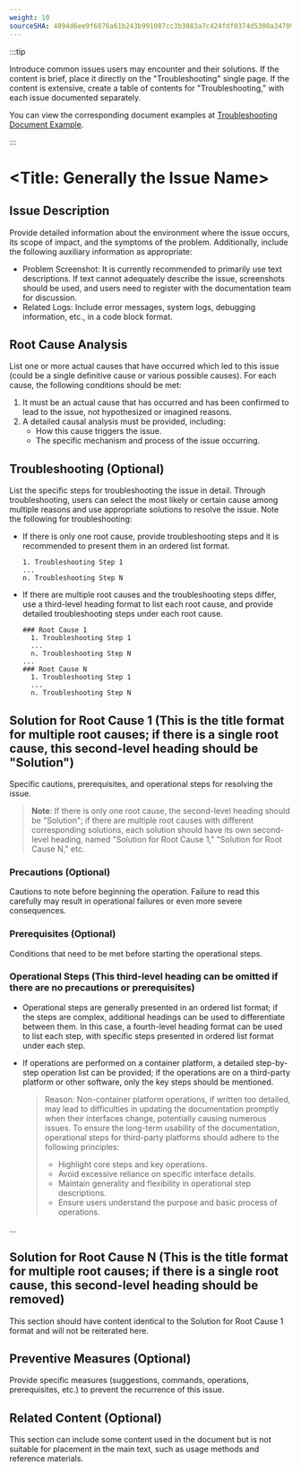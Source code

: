 ```yaml
---
weight: 10
sourceSHA: 4894d6ee9f6876a61b243b991087cc3b3083a7c424fdf0374d5300a347099774
---
```


:::tip

Introduce common issues users may encounter and their solutions. If the content is brief, place it directly on the "Troubleshooting" single page. If the content is extensive, create a table of contents for "Troubleshooting," with each issue documented separately.

You can view the corresponding document examples at [Troubleshooting Document Example](https://product-doc-guide.alauda.cn/template/trouble_shooting/example.html).

:::

# \<Title: Generally the Issue Name>

## Issue Description

Provide detailed information about the environment where the issue occurs, its scope of impact, and the symptoms of the problem. Additionally, include the following auxiliary information as appropriate:

- Problem Screenshot: It is currently recommended to primarily use text descriptions. If text cannot adequately describe the issue, screenshots should be used, and users need to register with the documentation team for discussion.
- Related Logs: Include error messages, system logs, debugging information, etc., in a code block format.

## Root Cause Analysis

List one or more actual causes that have occurred which led to this issue (could be a single definitive cause or various possible causes). For each cause, the following conditions should be met:

1. It must be an actual cause that has occurred and has been confirmed to lead to the issue, not hypothesized or imagined reasons.
2. A detailed causal analysis must be provided, including:
   - How this cause triggers the issue.
   - The specific mechanism and process of the issue occurring.

## Troubleshooting (Optional)

List the specific steps for troubleshooting the issue in detail. Through troubleshooting, users can select the most likely or certain cause among multiple reasons and use appropriate solutions to resolve the issue. Note the following for troubleshooting:

- If there is only one root cause, provide troubleshooting steps and it is recommended to present them in an ordered list format.

  ```
  1. Troubleshooting Step 1
  ...
  n. Troubleshooting Step N
  ```

- If there are multiple root causes and the troubleshooting steps differ, use a third-level heading format to list each root cause, and provide detailed troubleshooting steps under each root cause.
  ```
  ### Root Cause 1
    1. Troubleshooting Step 1
    ...
    n. Troubleshooting Step N
  ...
  ### Root Cause N
    1. Troubleshooting Step 1
    ...
    n. Troubleshooting Step N
  ```

## Solution for Root Cause 1 (This is the title format for multiple root causes; if there is a single root cause, this second-level heading should be "Solution")

Specific cautions, prerequisites, and operational steps for resolving the issue.

> **Note**: If there is only one root cause, the second-level heading should be "Solution"; if there are multiple root causes with different corresponding solutions, each solution should have its own second-level heading, named "Solution for Root Cause 1," "Solution for Root Cause N," etc.

### Precautions (Optional)

Cautions to note before beginning the operation. Failure to read this carefully may result in operational failures or even more severe consequences.

### Prerequisites (Optional)

Conditions that need to be met before starting the operational steps.

### Operational Steps (This third-level heading can be omitted if there are no precautions or prerequisites)

- Operational steps are generally presented in an ordered list format; if the steps are complex, additional headings can be used to differentiate between them. In this case, a fourth-level heading format can be used to list each step, with specific steps presented in ordered list format under each step.
- If operations are performed on a container platform, a detailed step-by-step operation list can be provided; if the operations are on a third-party platform or other software, only the key steps should be mentioned.

  > Reason: Non-container platform operations, if written too detailed, may lead to difficulties in updating the documentation promptly when their interfaces change, potentially causing numerous issues. To ensure the long-term usability of the documentation, operational steps for third-party platforms should adhere to the following principles:
  >
  > - Highlight core steps and key operations.
  > - Avoid excessive reliance on specific interface details.
  > - Maintain generality and flexibility in operational step descriptions.
  > - Ensure users understand the purpose and basic process of operations.

...

## Solution for Root Cause N (This is the title format for multiple root causes; if there is a single root cause, this second-level heading should be removed)

This section should have content identical to the Solution for Root Cause 1 format and will not be reiterated here.

## Preventive Measures (Optional)

Provide specific measures (suggestions, commands, operations, prerequisites, etc.) to prevent the recurrence of this issue.

## Related Content (Optional)

This section can include some content used in the document but is not suitable for placement in the main text, such as usage methods and reference materials.
